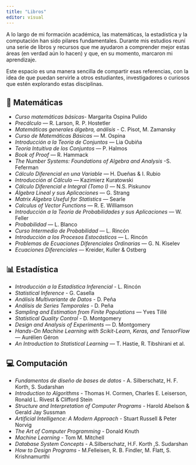 ```yaml
---
title: "Libros"
editor: visual
---
```


A lo largo de mi formación académica, las matemáticas, la estadística y la computación han sido pilares fundamentales. Durante mis estudios reuní una serie de libros y recursos que me ayudaron a comprender mejor estas áreas (en verdad aún lo hacen) y que, en su momento, marcaron mi aprendizaje.
 
Este espacio es una manera sencilla de compartir esas referencias, con la idea de que puedan servirle a otros estudiantes, investigadores o curiosos que estén explorando estas disciplinas.


<h2> 📘 Matemáticas</h2>

- *Curso matemáticas básicas*- Margarita Ospina Pulido
- *Precálculo* — R. Larson, R. P. Hostetler
- *Matemáticas generales álgebra, análisis* - C. Pisot, M. Zamansky
- *Curso de Matemáticas Básicas* — M. Ospina  
- *Introducción a la Teoría de Conjuntos* — Lia Oubiña  
- *Teoría Intuitiva de los Conjuntos* — P. Halmos  
- *Book of Proof* — R. Hammack
- *The Number Systems: Foundations of Algebra and Analysis* -S. Feferman
- *Cálculo Diferencial en una Variable* — H. Dueñas & I. Rubio  
- *Introducción al Cálculo* — Kazimierz Kuratowski  
- *Cálculo Diferencial e Integral (Tomo I)* — N.S. Piskunov  
- *Álgebra Lineal y sus Aplicaciones* — G. Strang  
- *Matrix Algebra Useful for Statistics* — Searle  
- *Calculus of Vector Functions* — R. E. Williamson  
- *Introducción a la Teoría de Probabilidades y sus Aplicaciones* — W. Feller  
- *Probabilidad* — L. Blanco  
- *Curso Intermedio de Probabilidad* — L. Rincón  
- *Introducción a los Procesos Estocásticos* — L. Rincón  
- *Problemas de Ecuaciones Diferenciales Ordinarias* — G. N. Kiselev  
- *Ecuaciones Diferenciales* — Kreider, Kuller & Ostberg  


<h2> 📊 Estadística</h2>


- *Introducción a la Estadística Inferencial* - L. Rincón  
- *Statistical Inference* - G. Casella  
- *Análisis Multivariante de Datos* - D. Peña  
- *Análisis de Series Temporales* - D. Peña  
- *Sampling and Estimation from Finite Populations* — Yves Tillé  
- *Statistical Quality Control* - D. Montgomery  
- *Design and Analysis of Experiments* — D. Montgomery  
- *Hands-On Machine Learning with Scikit-Learn, Keras, and TensorFlow* — Aurélien Géron  
- *An Introduction to Statistical Learning* — T. Hastie, R. Tibshirani et al.  

<h2> 💻 Computación</h2>

- *Fundamentos de diseño de bases de datos* - A. Silberschatz, H. F. Korth, S. Sudarshan
- *Introduction to Algorithms* - Thomas H. Cormen, Charles E. Leiserson, Ronald L. Rivest & Clifford Stein  
- *Structure and Interpretation of Computer Programs* - Harold Abelson & Gerald Jay Sussman  
- *Artificial Intelligence: A Modern Approach* - Stuart Russell & Peter Norvig 
- *The Art of Computer Programming* - Donald Knuth 
- *Machine Learning* - Tom M. Mitchell
- *Database System Concepts* - A.Silberschatz, H.F. Korth ,S. Sudarshan
- *How to Design Programs* - M.Felleisen, R. B. Findler, M. Flatt, S. Krishnamurthi








